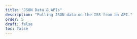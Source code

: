 ```yaml
---
title: "JSON Data & APIs"
description: "Pulling JSON data on the ISS from an API."
order: 5
draft: false
toc: false
---
```


